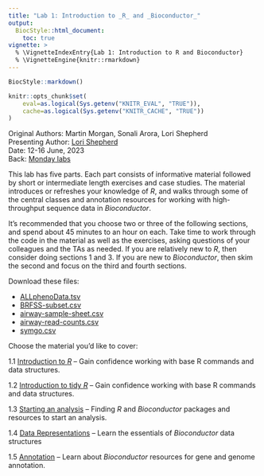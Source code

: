 ```yaml
---
title: "Lab 1: Introduction to _R_ and _Bioconductor_"
output:
  BiocStyle::html_document:
    toc: true
vignette: >
  % \VignetteIndexEntry{Lab 1: Introduction to R and Bioconductor}
  % \VignetteEngine{knitr::rmarkdown}
---
```


```r
BiocStyle::markdown()
```

```r
knitr::opts_chunk$set(
    eval=as.logical(Sys.getenv("KNITR_EVAL", "TRUE")),
    cache=as.logical(Sys.getenv("KNITR_CACHE", "TRUE"))
)
```

Original Authors: Martin Morgan, Sonali Arora, Lori Shepherd<br />
Presenting Author: [Lori Shepherd][]</br >
Date: 12-16 June, 2023</br >
Back: [Monday labs](lab-1-intro-to-r-bioc.html)

[Lori Shepherd]: mailto: Lori.Shepherd@RoswellPark.org

This lab has five parts. Each part consists of informative material
followed by short or intermediate length exercises and case
studies. The material introduces or refreshes your knowledge of _R_,
and walks through some of the central classes and annotation resources
for working with high-throughput sequence data in _Bioconductor_.

It's recommended that you choose two or three of the following
sections, and spend about 45 minutes to an hour on each. Take time to
work through the code in the material as well as the exercises, asking
questions of your colleagues and the TAs as needed. If you are
relatively new to _R_, then consider doing sections 1 and 3. If you are
new to _Bioconductor_, then skim the second and focus on the third and
fourth sections.

Download these files:

- [ALLphenoData.tsv](./ALLphenoData.tsv)
- [BRFSS-subset.csv](./BRFSS-subset.csv)
- [airway-sample-sheet.csv](./airway-sample-sheet.csv)
- [airway-read-counts.csv](./airway-read-counts.csv)
- [symgo.csv](./symgo.csv)

Choose the material you'd like to cover:

1.1 [Introduction to _R_](L1.1-r-intro.html) -- Gain confidence
    working with base R commands and data structures.

1.2 [Introduction to tidy _R_](L1.2-tidy-r-intro.html) -- Gain confidence
    working with base R commands and data structures.

1.3 [Starting an analysis](L1.3-starting-an-analysis.html) -- Finding
    _R_ and _Bioconductor_ packages and resources to start an
    analysis.

1.4 [Data Representations](L1.4-bioc-data-representation.html)
    -- Learn the essentials of _Bioconductor_ data structures

1.5 [Annotation](L1.5-bioc-annotation.html) -- Learn about
    _Bioconductor_ resources for gene and genome annotation.
